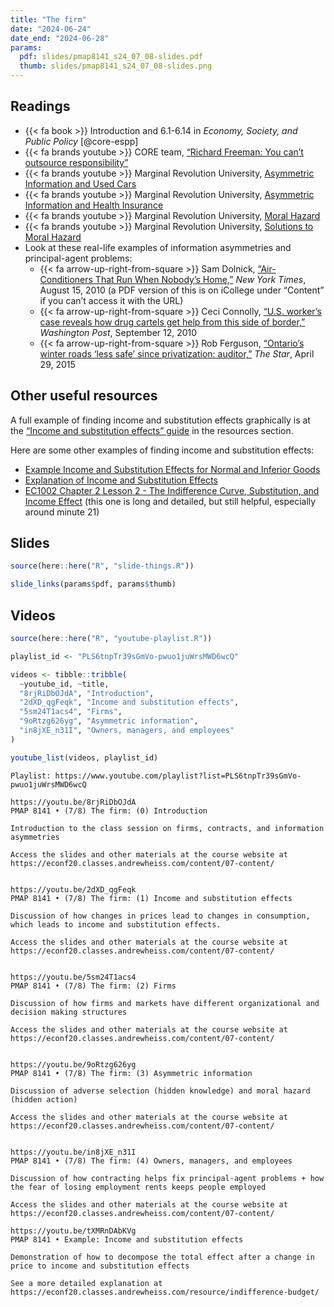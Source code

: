 ```yaml
---
title: "The firm"
date: "2024-06-24"
date_end: "2024-06-28"
params:
  pdf: slides/pmap8141_s24_07_08-slides.pdf
  thumb: slides/pmap8141_s24_07_08-slides.png
---
```


## Readings

- {{< fa book >}} Introduction and 6.1-6.14 in *Economy, Society, and Public Policy* [@core-espp]
- {{< fa brands youtube >}} CORE team, ["Richard Freeman: You can't outsource responsibility"](https://www.youtube.com/watch?v=2Zm5ZLMKhgQ)
- {{< fa brands youtube >}} Marginal Revolution University, [Asymmetric Information and Used Cars](https://www.youtube.com/watch?v=sXPXpJ5vMnU)
- {{< fa brands youtube >}} Marginal Revolution University, [Asymmetric Information and Health Insurance](https://www.youtube.com/watch?v=pUkRo9COd38)
- {{< fa brands youtube >}} Marginal Revolution University, [Moral Hazard](https://www.youtube.com/watch?v=5v7TWKlYoN0)
- {{< fa brands youtube >}} Marginal Revolution University, [Solutions to Moral Hazard](https://www.youtube.com/watch?v=6faL76QZ2AA)
- Look at these real-life examples of information asymmetries and principal-agent problems:
    - {{< fa arrow-up-right-from-square >}} Sam Dolnick, ["Air-Conditioners That Run When Nobody's Home,"](http://www.nytimes.com/2010/08/16/nyregion/16chill.html) *New York Times*, August 15, 2010 (a PDF version of this is on iCollege under "Content" if you can't access it with the URL)
    - {{< fa arrow-up-right-from-square >}} Ceci Connolly, ["U.S. worker's case reveals how drug cartels get help from this side of border,"](http://www.washingtonpost.com/wp-dyn/content/article/2010/09/11/AR2010091105087.html) *Washington Post*, September 12, 2010
    - {{< fa arrow-up-right-from-square >}} Rob Ferguson, ["Ontario’s winter roads 'less safe' since privatization: auditor,"](https://www.thestar.com/news/canada/2015/04/29/ontarios-winter-roads-are-less-safe-since-privatization-auditor.html) *The Star*, April 29, 2015


## Other useful resources

A full example of finding income and substitution effects graphically is at the ["Income and substitution effects" guide](/resource/income-substitution/) in the resources section.

Here are some other examples of finding income and substitution effects:

- [Example Income and Substitution Effects for Normal and Inferior Goods](https://www.youtube.com/watch?v=pLhh_D5b_Lg)
- [Explanation of Income and Substitution Effects](https://www.youtube.com/watch?v=ysqGRwvlte0)
- [EC1002 Chapter 2 Lesson 2 - The Indifference Curve, Substitution, and Income Effect](https://www.youtube.com/watch?v=hDniSzSmpbU) (this one is long and detailed, but still helpful, especially around minute 21)


## Slides

```r
source(here::here("R", "slide-things.R"))

slide_links(params$pdf, params$thumb)
```


## Videos

```r
source(here::here("R", "youtube-playlist.R"))

playlist_id <- "PLS6tnpTr39sGmVo-pwuo1juWrsMWD6wcQ"

videos <- tibble::tribble(
  ~youtube_id, ~title,
  "8rjRiDbOJdA", "Introduction",
  "2dXD_qgFeqk", "Income and substitution effects",
  "5sm24T1acs4", "Firms",
  "9oRtzg626yg", "Asymmetric information",
  "in8jXE_n31I", "Owners, managers, and employees"
)

youtube_list(videos, playlist_id)
```


```cat
Playlist: https://www.youtube.com/playlist?list=PLS6tnpTr39sGmVo-pwuo1juWrsMWD6wcQ

https://youtu.be/8rjRiDbOJdA
PMAP 8141 • (7/8) The firm: (0) Introduction

Introduction to the class session on firms, contracts, and information asymmetries

Access the slides and other materials at the course website at https://econf20.classes.andrewheiss.com/content/07-content/


https://youtu.be/2dXD_qgFeqk
PMAP 8141 • (7/8) The firm: (1) Income and substitution effects

Discussion of how changes in prices lead to changes in consumption, which leads to income and substitution effects. 

Access the slides and other materials at the course website at https://econf20.classes.andrewheiss.com/content/07-content/

  
https://youtu.be/5sm24T1acs4
PMAP 8141 • (7/8) The firm: (2) Firms

Discussion of how firms and markets have different organizational and decision making structures

Access the slides and other materials at the course website at https://econf20.classes.andrewheiss.com/content/07-content/


https://youtu.be/9oRtzg626yg
PMAP 8141 • (7/8) The firm: (3) Asymmetric information

Discussion of adverse selection (hidden knowledge) and moral hazard (hidden action)

Access the slides and other materials at the course website at https://econf20.classes.andrewheiss.com/content/07-content/


https://youtu.be/in8jXE_n31I
PMAP 8141 • (7/8) The firm: (4) Owners, managers, and employees

Discussion of how contracting helps fix principal-agent problems + how the fear of losing employment rents keeps people employed

Access the slides and other materials at the course website at https://econf20.classes.andrewheiss.com/content/07-content/

https://youtu.be/tXMRnDAbKVg
PMAP 8141 • Example: Income and substitution effects

Demonstration of how to decompose the total effect after a change in price to income and substitution effects

See a more detailed explanation at https://econf20.classes.andrewheiss.com/resource/indifference-budget/
```

